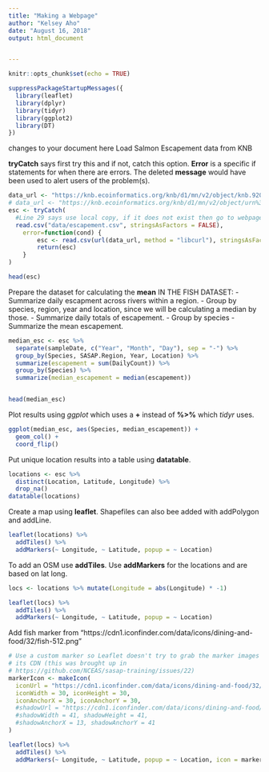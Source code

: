 ```yaml
---
title: "Making a Webpage"
author: "Kelsey Aho"
date: "August 16, 2018"
output: html_document


---
```


```r
knitr::opts_chunk$set(echo = TRUE)
```

```r
suppressPackageStartupMessages({
  library(leaflet)
  library(dplyr)
  library(tidyr)
  library(ggplot2)
  library(DT)
})
```


changes to your document here
Load Salmon Escapement data from KNB

**tryCatch** says first try this and if not, catch this option. 
**Error** is a specific if statements for when there are errors.
The deleted **message** would have been used to alert users of the problem(s).
```r
data_url <- "https://knb.ecoinformatics.org/knb/d1/mn/v2/object/knb.92020.1"
# data_url <- "https://knb.ecoinformatics.org/knb/d1/mn/v2/object/urn%3Auuid%3Af119a05b-bbe7-4aea-93c6-85434dcb1c5e"
esc <- tryCatch(
  #Line 29 says use local copy, if it does not exist then go to webpage.  
  read.csv("data/escapement.csv", stringsAsFactors = FALSE),
    error=function(cond) {
        esc <- read.csv(url(data_url, method = "libcurl"), stringsAsFactors = FALSE)
        return(esc)
    }
)

head(esc)
```

Prepare the dataset for calculating the **mean** IN THE FISH DATASET:
- Summarize daily escapment across rivers within a region.
- Group by species, region, year and location, since we will be calculating a median by those.
- Summarize daily totals of escapement.
- Group by species
- Summarize the mean escapement.
```r
median_esc <- esc %>% 
  separate(sampleDate, c("Year", "Month", "Day"), sep = "-") %>% 
  group_by(Species, SASAP.Region, Year, Location) %>% 
  summarize(escapement = sum(DailyCount)) %>% 
  group_by(Species) %>% 
  summarize(median_escapement = median(escapement))


head(median_esc)
```


Plot results using *ggplot* which uses a **+** instead of **%>%** which *tidyr* uses.
```r
ggplot(median_esc, aes(Species, median_escapement)) +
  geom_col() +
  coord_flip()

```


Put unique location results into a table using **datatable**.
```r
locations <- esc %>% 
  distinct(Location, Latitude, Longitude) %>% 
  drop_na()
datatable(locations)

```


Create a map using **leaflet**. Shapefiles can also bee added with addPolygon and addLine.
```r
leaflet(locations) %>% 
  addTiles() %>% 
  addMarkers(~ Longitude, ~ Latitude, popup = ~ Location)

```


To add an OSM use **addTiles**. Use **addMarkers** for the locations and are based on lat long.
```r
locs <- locations %>% mutate(Longitude = abs(Longitude) * -1)

leaflet(locs) %>% 
  addTiles() %>% 
  addMarkers(~ Longitude, ~ Latitude, popup = ~ Location)

```

Add fish marker from "https://cdn1.iconfinder.com/data/icons/dining-and-food/32/fish-512.png"
```r

# Use a custom marker so Leaflet doesn't try to grab the marker images from 
# its CDN (this was brought up in 
# https://github.com/NCEAS/sasap-training/issues/22)
markerIcon <- makeIcon(
  iconUrl = "https://cdn1.iconfinder.com/data/icons/dining-and-food/32/fish-512.png",
  iconWidth = 30, iconHeight = 30,
  iconAnchorX = 30, iconAnchorY = 30,
  #shadowUrl = "https://cdn1.iconfinder.com/data/icons/dining-and-food/32/fish-512.png",
  #shadowWidth = 41, shadowHeight = 41,
  #shadowAnchorX = 13, shadowAnchorY = 41
)

leaflet(locs) %>% 
  addTiles() %>% 
  addMarkers(~ Longitude, ~ Latitude, popup = ~ Location, icon = markerIcon)


```




